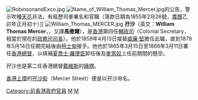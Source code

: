 {{not|大孖沙}}
[[File:RobinsonandExco.jpg|thumb]]
[[File:Name_of_William_Thomas_Mercer.jpg|thumb]]的公告，警示吹種[[天花|天花]]非法，有經歷司麥署名和官職（落款日期為1855年2月26號，[[農曆|農曆]]乙卯年正月初十）]]
[[File:William_Thomas_MERCER.jpg|thumb]]
'''孖沙'''（英文：'''William Thomas Mercer'''，{{bd|1821年10月17日||1879年5月23日}}，又譯'''馬撤爾'''），是[[香港|香港]]第四任[[輔政司|輔政司]]（Colonial Secretary，相當於現在的[[政務司司長|政務司司長]]）。他於1859年4月13日接替[[威廉·堅|威廉·堅]]擔任此職，直到1879年5月14日任期完結後由[[柯士甸_(香港輔政司)|柯士甸]]接手。他也於1865年3月15日至1866年3月11日署任[[香港總督|香港總督]]，以填補[[夏喬士·羅便臣|夏喬士·羅便臣]]卸任後及[[麥當奴|麥當奴]]上任前期間的懸空。

孖沙也是第二任香港總督[[戴維斯_(總督)|戴維斯]]的[[姨甥|姨甥]]。

[[香港|香港]][[上環|上環]]的[[孖沙街|孖沙街]]（Mercer Street）便是以孖沙命名。

{{HK-poli-bio-stub}}
{{香港布政司}}

[[Category:前香港政府官員|Category:前香港政府官員]]
[[Category:前香港行政局議員|M]]
[[Category:前香港立法局議員|M]]